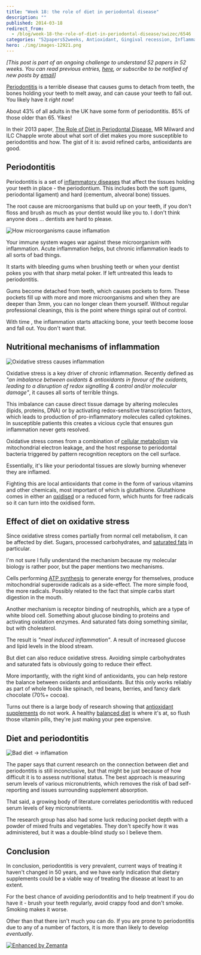 ```yaml
---
title: "Week 18: the role of diet in periodontal disease"
description: ""
published: 2014-03-18
redirect_from:
  - /blog/week-18-the-role-of-diet-in-periodontal-disease/swizec/6546
categories: "52papers52weeks, Antioxidant, Gingival recession, Inflammation, Learning, Oral hygiene, Periodontal disease, Periodontitis, Personal, Papers"
hero: ./img/images-12921.png
---
```


_\[This post is part of an ongoing challenge to understand 52 papers in 52 weeks. You can read previous entries, [here](https://swizec.com/blog/category/52-papers-in-52-weeks), or subscribe to be notified of new posts by [email](http://swiz.ec/52papers-list)]_

[Periodontitis](http://en.wikipedia.org/wiki/Periodontitis "Periodontitis") is a terrible disease that causes gums to detach from teeth, the bones holding your teeth to melt away, and can cause your teeth to fall out. You likely have it _right now_!

About 43% of all adults in the UK have some form of periodontitis. 85% of those older than 65. Yikes!

In their 2013 paper, [The Role of Diet in Periodontal Disease](http://www.bsdht.org.uk/res/DH%20May%20p18-21.pdf), MR Milward and ILC Chapple wrote about what sort of diet makes you more susceptible to periodontitis and how. The gist of it is: avoid refined carbs, antioxidants are good.

## Periodontitis

Periodontitis is a set of [inflammatory diseases](http://en.wikipedia.org/wiki/Inflammation "Inflammation") that affect the tissues holding your teeth in place - the periodontium. This includes both the soft (gums, periodontal ligament) and hard (cementum, alveoral bone) tissues.

The root cause are microorganisms that build up on your teeth, if you don't floss and brush as much as your dentist would like you to. I don't think anyone does ... dentists are hard to please.

![How microorganisms cause inflamation](./img/images-12921.png "How microorganisms cause inflamation")

Your immune system wages war against these microorganism with inflammation. Acute inflammation helps, but chronic inflammation leads to all sorts of bad things.

It starts with bleeding gums when brushing teeth or when your dentist pokes you with that sharp metal poker. If left untreated this leads to periodontitis.

Gums become detached from teeth, which causes pockets to form. These pockets fill up with more and more microorganisms and when they are deeper than 3mm, you can no longer clean them yourself. Without regular professional cleanings, this is the point where things spiral out of control.

With time , the inflammation starts attacking bone, your teeth become loose and fall out. You don't want that.

## Nutritional mechanisms of inflammation

![Oxidative stress causes inflammation](./img/images-12920.png "Oxidative stress causes inflammation")![]()

Oxidative stress is a key driver of chronic inflammation. Recently defined as _"an imbalance between oxidants & antioxidants in favour of the oxidants, leading to a disruption of redox signalling & control and/or molecular damage"_, it causes all sorts of terrible things.

This imbalance can cause direct tissue damage by altering molecules (lipids, proteins, DNA) or by activating redox-sensitive transcription factors, which leads to production of pro-inflammatory molecules called cytokines. In susceptible patients this creates a vicious cycle that ensures gun inflammation never gets resolved.

Oxidative stress comes from a combination of [cellular metabolism](http://en.wikipedia.org/wiki/Metabolism "Metabolism") via mitochondrial electron leakage, and the host response to periodontal bacteria triggered by pattern recognition receptors on the cell surface.

Essentially, it's like your periodontal tissues are slowly burning whenever they are inflamed.

Fighting this are local antioxidants that come in the form of various vitamins and other chemicals, most important of which is glutathione. Glutathione comes in either an [oxidised](http://en.wikipedia.org/wiki/Redox "Redox") or a reduced form, which hunts for free radicals so it can turn into the oxidised form.

## Effect of diet on oxidative stress

Since oxidative stress comes partially from normal cell metabolism, it can be affected by diet. Sugars, processed carbohydrates, and [saturated fats](http://en.wikipedia.org/wiki/Saturated_fat "Saturated fat") in particular.

I'm not sure I fully understand the mechanism because my molecular biology is rather poor, but the paper mentions two mechanisms.

Cells performing [ATP synthesis](http://en.wikipedia.org/wiki/ATP_synthase "ATP synthase") to generate energy for themselves, produce mitochondrial superoxide radicals as a side-effect. The more simple food, the more radicals. Possibly related to the fact that simple carbs start digestion in the mouth.

Another mechanism is receptor binding of neutrophils, which are a type of white blood cell. Something about glucose binding to proteins and activating oxidation enzymes. And saturated fats doing something similar, but with cholesterol.

The result is _"meal induced inflammation"_. A result of increased glucose and lipid levels in the blood stream.

But diet can also reduce oxidative stress. Avoiding simple carbohydrates and saturated fats is obviously going to reduce their effect.

More importantly, with the right kind of antioxidants, you can help restore the balance between oxidants and antioxidants. But this only works reliably as part of whole foods like spinach, red beans, berries, and fancy dark chocolate (70%+ cocoa).

Turns out there is a large body of research showing that [antioxidant supplements](http://en.wikipedia.org/wiki/Antioxidant "Antioxidant") do not work. A healthy [balanced diet](http://en.wikipedia.org/wiki/Human_nutrition "Human nutrition") is where it's at, so flush those vitamin pills, they're just making your pee expensive.

## Diet and periodontitis

![Bad diet → inflamation](./img/images-12922.png "Bad diet → inflamation")

The paper says that current research on the connection between diet and periodontitis is still inconclusive, but that might be just because of how difficult it is to assess nutritional status. The best approach is measuring serum levels of various micronutrients, which removes the risk of bad self-reporting and issues surrounding supplement absorption.

That said, a growing body of literature correlates periodontitis with reduced serum levels of key micronutrients.

The research group has also had some luck reducing pocket depth with a powder of mixed fruits and vegetables. They don't specify how it was administered, but it was a double-blind study so I believe them.

## Conclusion

In conclusion, periodontitis is very prevalent, current ways of treating it haven't changed in 50 years, and we have early indication that dietary supplements could be a viable way of treating the disease at least to an extent.

For the best chance of avoiding periodontitis and to help treatment if you do have it - brush your teeth regularly, avoid crappy food and don't smoke. Smoking makes it worse.

Other than that there isn't much you can do. If you are prone to periodontitis due to any of a number of factors, it is more than likely to develop _eventually_.

[![Enhanced by Zemanta](https://img.zemanta.com/zemified_e.png?x-id=cd4b15e3-41e4-4fac-a031-5eb7dd73766a)](http://www.zemanta.com/?px "Enhanced by Zemanta")
